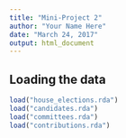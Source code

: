 ```yaml
---
title: "Mini-Project 2"
author: "Your Name Here"
date: "March 24, 2017"
output: html_document
---
```




## Loading the data


```r
load("house_elections.rda")
load("candidates.rda")
load("committees.rda")
load("contributions.rda")
```
